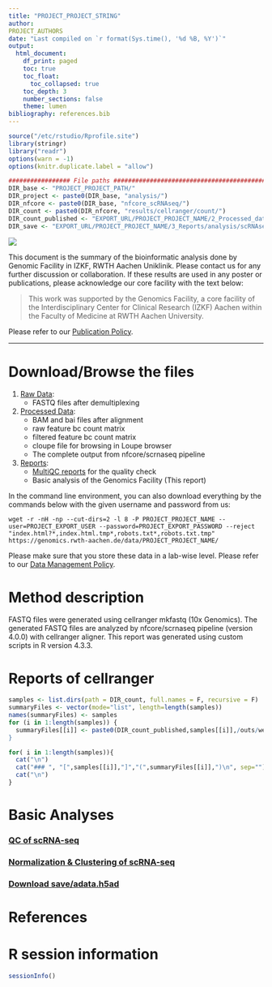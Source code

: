```yaml
---
title: "PROJECT_PROJECT_STRING"
author:
PROJECT_AUTHORS
date: "Last compiled on `r format(Sys.time(), '%d %B, %Y')`"
output:
  html_document:
    df_print: paged
    toc: true
    toc_float:
      toc_collapsed: true
    toc_depth: 3
    number_sections: false
    theme: lumen
bibliography: references.bib
---
```


```r
source("/etc/rstudio/Rprofile.site")
library(stringr)
library("readr")
options(warn = -1)
options(knitr.duplicate.label = "allow")

################# File paths #####################################################
DIR_base <- "PROJECT_PROJECT_PATH/"
DIR_project <- paste0(DIR_base, "analysis/")
DIR_nfcore <- paste0(DIR_base, "nfcore_scRNAseq/")
DIR_count <- paste0(DIR_nfcore, "results/cellranger/count/")
DIR_count_published <- "EXPORT_URL/PROJECT_PROJECT_NAME/2_Processed_data/nfcore_scRNAseq/results/cellranger/count/"
DIR_save <- "EXPORT_URL/PROJECT_PROJECT_NAME/3_Reports/analysis/scRNAseq_pipeline/save/"
```

![](RMD_INSTITUTE_LOGO)

This document is the summary of the bioinformatic analysis done by Genomic Facility in IZKF, RWTH Aachen Uniklinik. Please contact us for any further discussion or collaboration. If these results are used in any poster or publications, please acknowledge our core facility with the text below:

> This work was supported by the Genomics Facility, a core facility of the Interdisciplinary Center for Clinical Research (IZKF) Aachen within the Faculty of Medicine at RWTH Aachen University.

Please refer to our [Publication Policy](https://genomics.rwth-aachen.de/services/publication-policy/).


***

# Download/Browse the files

1. [Raw Data](EXPORT_URL/PROJECT_PROJECT_NAME/1_Raw_data):
    * FASTQ files after demultiplexing
2. [Processed Data](EXPORT_URL/PROJECT_PROJECT_NAME/2_Processed_data): 
    * BAM and bai files after alignment
    * raw feature bc count matrix 
    * filtered feature bc count matrix
    * cloupe file for browsing in Loupe browser
    * The complete output from nfcore/scrnaseq pipeline
3. [Reports](EXPORT_URL/PROJECT_PROJECT_NAME/3_Reports):
    * [MultiQC reports](EXPORT_URL/PROJECT_PROJECT_NAME/2_Processed_data/nfcore_scRNAseq/results/multiqc/multiqc_report.html) for the quality check
    * Basic analysis of the Genomics Facility (This report)

In the command line environment, you can also download everything by the commands below with the given username and password from us:

```
wget -r -nH -np --cut-dirs=2 -l 8 -P PROJECT_PROJECT_NAME --user=PROJECT_EXPORT_USER --password=PROJECT_EXPORT_PASSWORD --reject "index.html?*,index.html.tmp*,robots.txt*,robots.txt.tmp" https://genomics.rwth-aachen.de/data/PROJECT_PROJECT_NAME/
```

Please make sure that you store these data in a lab-wise level. Please refer to our [Data Management Policy](https://genomics.rwth-aachen.de/services/data-management-policy/).

\textcolor{red}{Your data will be deleted according to this policy automatically. Please download everything.}

# Method description

FASTQ files were generated using cellranger mkfastq (10x Genomics). The generated FASTQ files are analyzed by nfcore/scrnaseq pipeline (version 4.0.0) with cellranger aligner. This report was generated using custom scripts in R version 4.3.3.

# Reports of cellranger

```r
samples <- list.dirs(path = DIR_count, full.names = F, recursive = F)
summaryFiles <- vector(mode="list", length=length(samples))
names(summaryFiles) <- samples
for (i in 1:length(samples)) {
  summaryFiles[[i]] <- paste0(DIR_count_published,samples[[i]],/outs/web_summary.html")
}
```

```r
for( i in 1:length(samples)){
  cat("\n")
  cat("### ", "[",samples[[i]],"]","(",summaryFiles[[i]],")\n", sep="") # Create links to the
  cat("\n")
}
```

# Basic Analyses

### [QC of scRNA-seq](scRNAseq_pipeline/preprocessing/1_quality_control.html)
### [Normalization & Clustering of scRNA-seq](scRNAseq_pipeline/preprocessing/2_normalization.html)
### [Download save/adata.h5ad](`r DIR_save`)

<!-- inserting points -->

# References

<div id="refs"></div>


# R session information

```r
sessionInfo()
```
